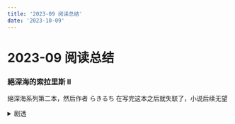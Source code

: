 ```yaml
---
title: '2023-09 阅读总结'
date: '2023-10-09'
---
```


# 2023-09 阅读总结

### 絕深海的索拉里斯 II

絕深海系列第二本，然后作者 らきるち 在写完这本之后就失联了，小说后续无望

<details>
  <summary>剧透</summary>

  借助第一本的结尾，让人以为主角团全灭，实际上全员存活，敌人看到的影像是主角的能力
</details>
